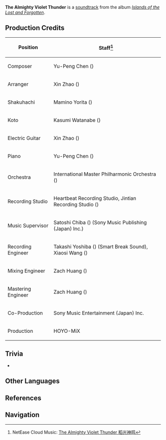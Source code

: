{{Soundtrack Infobox
|title          =
|image          = Islands of the Lost and Forgotten.png
|album          = Islands of the Lost and Forgotten
|disc           = 3
|number         = 57
|featured       =
|featured2      =
|featured3      =
|featured_disc  =
|featured_disc2 =
|featured_disc3 =
|youtube_id     = GorVRYcOnfU
|youtube_time   = 1
|spotify_id     = 2EwTOKh8yww7HhHDFPhYrs
|played_in      = Weekly Boss
|during         = [[End of the Oneiric Euthymia]] (Baleful Shadowlord)
|domain         = End of the Oneiric Euthymia
|previous       = Thunderings of the Merciless
|next           = Combat Beneath the Waves
}}
'''The Almighty Violet Thunder''' is a [[soundtrack]] from the album ''[[Islands of the Lost and Forgotten]]''.

==Production Credits==
{| class="wikitable" style="text-align:left; height:0.5em"
! Position
! Staff<ref>NetEase Cloud Music: [https://music.163.com/#/song?id=1937111527 The Almighty Violet Thunder 稻光神鸣]</ref>
|-
! Composer
| Yu-Peng Chen ({{Lang|zh=陈致逸|mini=1}})
|-
! Arranger
| Xin Zhao ({{Lang|zh=赵鑫|mini=1}})
|-
! Shakuhachi
| Mamino Yorita ({{Lang|ja=寄田真見乃|mini=1}})
|-
! Koto
| Kasumi Watanabe ({{Lang|ja=渡邊香澄|mini=1}})
|-
! Electric Guitar
| Xin Zhao ({{Lang|zh=赵鑫|mini=1}})
|-
! Piano
| Yu-Peng Chen ({{Lang|zh=陈致逸|mini=1}})
|-
! Orchestra
| International Master Philharmonic Orchestra ({{Lang|zh=国际首席爱乐乐团|mini=1}})
|-
! Recording Studio
| Heartbeat Recording Studio, Jintian Recording Studio ({{Lang|zh=金田录音棚|mini=1}})
|-
! Music Supervisor
| Satoshi Chiba ({{Lang|ja=千葉智史|mini=1}}) (Sony Music Publishing (Japan) Inc.)
|-
! Recording Engineer
| Takashi Yoshiba ({{Lang|ja=吉羽貴史|mini=1}}) (Smart Break Sound), Xiaosi Wang ({{Lang|zh=王小四|mini=1}})
|-
! Mixing Engineer
| Zach Huang ({{Lang|zh=黄巍|mini=1}})
|-
! Mastering Engineer
| Zach Huang ({{Lang|zh=黄巍|mini=1}})
|-
! Co-Production
| Sony Music Entertainment (Japan) Inc.
|-
! Production
| HOYO-MiX
|}
<!--
==Videos==
<gallery hideaddbutton="true" captionalign="center">
</gallery>
-->
==Trivia==
* {{Transclude|Separated Dream|ShogunTheme|section=1}}

==Other Languages==
{{Other Languages
|default_hidden = 1
|en      = The Almighty Violet Thunder
|zhs     = 稻光神鸣
|zhs_rm  = Dàoguāng Shénmíng
|ja      = 稲光神鳴
|ja_rm   = Inabikari Shinmei{{Assumed}}
}}

==References==
{{Reflist}}

==Navigation==
{{Soundtrack Navbox|Islands of the Lost and Forgotten}}